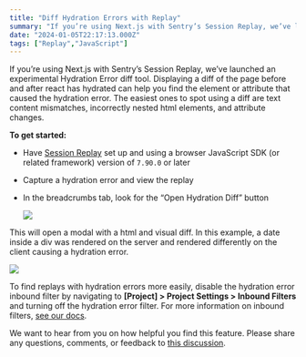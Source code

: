 ```yaml
---
title: "Diff Hydration Errors with Replay"
summary: "If you’re using Next.js with Sentry’s Session Replay, we’ve launched an experimental Hydration Error diff tool."
date: "2024-01-05T22:17:13.000Z"
tags: ["Replay","JavaScript"]
---
```


  If you’re using Next.js with Sentry’s Session Replay, we’ve launched an experimental Hydration Error diff tool. Displaying a diff of the page before and after react has hydrated can help you find the element or attribute that caused the hydration error. The easiest ones to spot using a diff are text content mismatches, incorrectly nested html elements, and attribute changes.

**To get started:**

* Have [Session Replay](https://docs.sentry.io/product/session-replay/) set up and using a browser JavaScript SDK (or related framework) version of `7.90.0` or later

* Capture a hydration error and view the replay

* In the breadcrumbs tab, look for the “Open Hydration Diff” button

  ![](https://storage.googleapis.com/sentry-docs-changelog/diff-hydration-errors-with-replay-1.jpg)

This will open a modal with a html and visual diff. In this example, a date inside a div was rendered on the server and rendered differently on the client causing a hydration error.

![](https://storage.googleapis.com/sentry-docs-changelog/diff-hydration-errors-with-replay-2.jpg)

To find replays with hydration errors more easily, disable the hydration error inbound filter by navigating to **\[Project] > Project Settings > Inbound Filters** and turning off the hydration error filter. For more information on inbound filters, [see our docs](https://docs.sentry.io/product/data-management-settings/filtering/).

We want to hear from you on how helpful you find this feature. Please share any questions, comments, or feedback to [this discussion](https://github.com/getsentry/sentry/discussions/62097).
